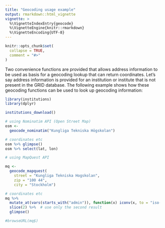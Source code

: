 ```yaml
---
title: "Geocoding usage example"
output: rmarkdown::html_vignette
vignette: >
  %\VignetteIndexEntry{geocode}
  %\VignetteEngine{knitr::rmarkdown}
  %\VignetteEncoding{UTF-8}
---
```


```r
knitr::opts_chunk$set(
  collapse = TRUE,
  comment = "#>"
)
```

Two convenience functions are provided that allows address information to be used as basis for a geocoding lookup that can return coordinates. Let's say address information is provided for an institution or institute that is not present in the GRID database. The following example shows how these geocoding functions can be used to look up geocoding information:

```r
library(institutions)
library(dplyr)

institutions_download()

# using Nominatim API (Open Street Map)
osm <- 
  geocode_nominatim("Kungliga Tekniska Högskolan") 

# coordinates etc
osm %>% glimpse()
osm %>% select(lat, lon)

# using MapQuest API

mq <- 
  geocode_mapquest(
    street = "Kungliga Tekniska Hogskolan",
    zip = "100 44",
    city = "Stockholm") 

# coordinates etc
mq %>%
  mutate_at(vars(starts_with("admin")), function(x) iconv(x, to = "iso-8859-1")) %>%
  slice(2) %>%  # use only the second result
  glimpse()

#browseURL(mq$)

```
